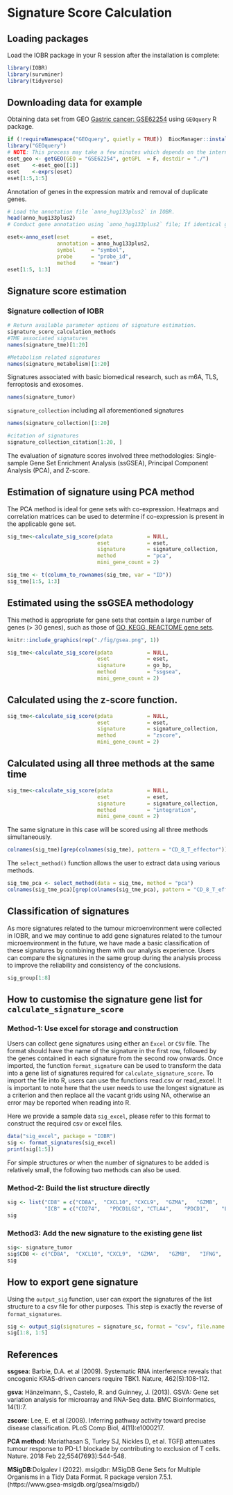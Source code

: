 

# **Signature Score Calculation**

## Loading packages
Load the IOBR package in your R session after the installation is complete:
```r
library(IOBR)
library(survminer)
library(tidyverse)
```

## Downloading data for example
Obtaining data set from GEO [Gastric cancer: GSE62254](https://pubmed.ncbi.nlm.nih.gov/25894828/) using `GEOquery` R package.
```r
if (!requireNamespace("GEOquery", quietly = TRUE))  BiocManager::install("GEOquery")
library("GEOquery")
# NOTE: This process may take a few minutes which depends on the internet connection speed. Please wait for its completion.
eset_geo <- getGEO(GEO = "GSE62254", getGPL  = F, destdir = "./")
eset    <-eset_geo[[1]]
eset    <-exprs(eset)
eset[1:5,1:5]
```

Annotation of genes in the expression matrix and removal of duplicate genes.
```r

# Load the annotation file `anno_hug133plus2` in IOBR.
head(anno_hug133plus2)
# Conduct gene annotation using `anno_hug133plus2` file; If identical gene symbols exists, these genes would be ordered by the mean expression levels. The gene symbol with highest mean expression level is selected and remove others. 

eset<-anno_eset(eset       = eset,
                annotation = anno_hug133plus2,
                symbol     = "symbol",
                probe      = "probe_id",
                method     = "mean")
eset[1:5, 1:3]
```


## Signature score estimation

### Signature collection of IOBR

```r
# Return available parameter options of signature estimation.
signature_score_calculation_methods
#TME associated signatures
names(signature_tme)[1:20]
```

```r
#Metabolism related signatures
names(signature_metabolism)[1:20]

```

Signatures associated with basic biomedical research, such as m6A, TLS, ferroptosis and exosomes.
```r
names(signature_tumor)
```

`signature_collection` including all aforementioned signatures 
```r
names(signature_collection)[1:20]
```


```r
#citation of signatures
signature_collection_citation[1:20, ]
```

The evaluation of signature scores involved three methodologies: Single-sample Gene Set Enrichment Analysis (ssGSEA), Principal Component Analysis (PCA), and Z-score.

## Estimation of signature using PCA method
The PCA method is ideal for gene sets with co-expression. Heatmaps and correlation matrices can be used to determine if co-expression is present in the applicable gene set.
```r

sig_tme<-calculate_sig_score(pdata           = NULL,
                             eset            = eset,
                             signature       = signature_collection,
                             method          = "pca",
                             mini_gene_count = 2)

sig_tme <- t(column_to_rownames(sig_tme, var = "ID"))
sig_tme[1:5, 1:3]
```

## Estimated using the ssGSEA methodology

This method is appropriate for gene sets that contain a large number of genes (> 30 genes), such as those of [GO, KEGG, REACTOME gene sets](https://www.gsea-msigdb.org/gsea/msigdb).

```r
knitr::include_graphics(rep("./fig/gsea.png", 1))
```

```r

sig_tme<-calculate_sig_score(pdata           = NULL,
                             eset            = eset,
                             signature       = go_bp,
                             method          = "ssgsea",
                             mini_gene_count = 2)

```

## Calculated using the z-score function.

```r

sig_tme<-calculate_sig_score(pdata           = NULL,
                             eset            = eset,
                             signature       = signature_collection,
                             method          = "zscore",
                             mini_gene_count = 2)

```

## Calculated using all three methods at the same time

```r

sig_tme<-calculate_sig_score(pdata           = NULL,
                             eset            = eset,
                             signature       = signature_collection,
                             method          = "integration",
                             mini_gene_count = 2)

```
The same signature in this case will be scored using all three methods simultaneously.
```r
colnames(sig_tme)[grep(colnames(sig_tme), pattern = "CD_8_T_effector")]
```

The `select_method()` function allows the user to extract data using various methods.
```r
sig_tme_pca <- select_method(data = sig_tme, method = "pca")
colnames(sig_tme_pca)[grep(colnames(sig_tme_pca), pattern = "CD_8_T_effector")]
```

## Classification of signatures
As more signatures related to the tumour microenvironment were collected in IOBR, and we may continue to add gene signatures related to the tumour microenvironment in the future, we have made a basic classification of these signatures by combining them with our analysis experience. Users can compare the signatures in the same group during the analysis process to improve the reliability and consistency of the conclusions.

```r
sig_group[1:8]
```

## How to customise the signature gene list for `calculate_signature_score`

### Method-1: Use excel for storage and construction
Users can collect gene signatures using either an `Excel` or `CSV` file. The format should have the name of the signature in the first row, followed by the genes contained in each signature from the second row onwards. Once imported, the function `format_signature` can be used to transform the data into a gene list of signatures required for `calculate_signature_score`. To import the file into R, users can use the functions read.csv or read_excel. It is important to note here that the user needs to use the longest signature as a criterion and then replace all the vacant grids using NA, otherwise an error may be reported when reading into R.

Here we provide a sample data `sig_excel`, please refer to this format to construct the required csv or excel files.
```r
data("sig_excel", package = "IOBR")
sig <- format_signatures(sig_excel)
print(sig[1:5])
```
For simple structures or when the number of signatures to be added is relatively small, the following two methods can also be used.

### Method-2: Build the list structure directly

```r
sig <- list("CD8" = c("CD8A",  "CXCL10", "CXCL9",  "GZMA",   "GZMB",   "IFNG",   "PRF1",   "TBX21"),
            "ICB" = c("CD274",   "PDCD1LG2", "CTLA4",    "PDCD1",    "LAG3",     "HAVCR2",   "TIGIT" ))
sig
```
### Method3: Add the new signature to the existing gene list

```r
sig<- signature_tumor
sig$CD8 <- c("CD8A",  "CXCL10", "CXCL9",  "GZMA",   "GZMB",   "IFNG",   "PRF1",   "TBX21")
sig
```

## How to export gene signature

Using the `output_sig` function, user can export the signatures of the list structure to a csv file for other purposes. This step is exactly the reverse of `format_signatures`.
```r
sig <- output_sig(signatures = signature_sc, format = "csv", file.name = "sc_signature")
sig[1:8, 1:5]
```

## References

**ssgsea**: Barbie, D.A. et al (2009). Systematic RNA interference reveals that oncogenic KRAS-driven cancers require TBK1. Nature, 462(5):108-112.

**gsva**: Hänzelmann, S., Castelo, R. and Guinney, J. (2013). GSVA: Gene set variation analysis for microarray and RNA-Seq data. BMC Bioinformatics, 14(1):7.

**zscore**: Lee, E. et al (2008). Inferring pathway activity toward precise disease classification. PLoS Comp Biol, 4(11):e1000217.

**PCA method**: Mariathasan S, Turley SJ, Nickles D, et al. TGFβ attenuates tumour response to PD-L1 blockade by contributing to exclusion of T cells. Nature. 2018 Feb 22;554(7693):544-548.

**MSigDB**:Dolgalev I (2022). msigdbr: MSigDB Gene Sets for Multiple Organisms in a Tidy Data Format. R  package version 7.5.1. (https://www.gsea-msigdb.org/gsea/msigdb/)

